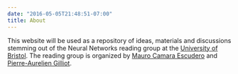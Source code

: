 ```yaml
---
date: "2016-05-05T21:48:51-07:00"
title: About
---
```


This website will be used as a repository of ideas, materials and discussions stemming out of the Neural Networks reading group at the [University of Bristol](https://www.bris.ac.uk). The reading group is organized by [Mauro Camara Escudero](https://research-information.bris.ac.uk/en/persons/mauro-camara-escudero(d10a90ca-0cd8-40f6-89cb-9337390b58a1).html) and [Pierre-Aurelien Gilliot](https://research-information.bristol.ac.uk/en/persons/pierreaurelien-m-a-gilliot(57c79a71-a439-4d5f-84c2-8b311a6dbf51).html).
